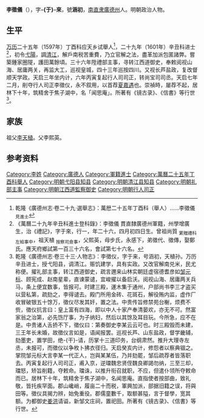 {{Otheruses|other=名为李涵初的其他人物|李涵初}}

'''李徵儀'''（{{bd|1570年|5月1日|1636年}}），字'''-{于}-來'''，號'''涵初'''，[[南直隶|南直隶]][[廣德州|廣德州]]人。明朝政治人物。

== 生平 ==
[[万历|万历]]二十五年（1597年）丁酉科应天乡试舉人<ref>乾隆《廣德州志·卷二十九·選舉志》：萬厯二十五年丁酉科（舉人）……李徵儀 <sub>見進士</sub></ref>，二十九年（1601年）辛丑科进士<ref>《萬曆二十九年辛丑科進士登科錄》：李徵儀 貫直隸廣德州軍籍，州學增廣生，治《禮記》，字于來，行一，年二十六，四月初四日生。曾祖尚質 <sub>累贈禮科左給事中</sub>，祖天植 <sub>按察司僉事</sub>，父熙英，母步氏，永感下，弟徵代、徵傳，娶鄭氏。應天府鄉試第一百三十六名，會試第七十六名。</ref>，初令[[弋陽|弋陽]]，調[[清江县|清江]]，解戶南税苦重費，乃立官解之法，盡革加派包匿諸弊。嘗築鍾家圈隄，護田萬餘頃。三十六年陞禮部主事，寻转江西道御史，奉敕阅视山海、居庸两关，再监大工，巡视皇城，四十三年巡按四川。又视长芦盐政，复改督顺天学政。天启三年坐内计，六年丙寅复起行人司司正，转尚宝司司丞。天启七年二月，削夺行人司正李徵仪，永不叙用，以首荐[[夏嘉遇|夏嘉遇]]也。崇禎時，屡荐不起，居林下十年，筑精舍于焦子湖中，名「闻思庵」。所著有《镜古录》、《信書》等行世<ref>乾隆《廣德州志·卷三十三·人物志》：李徵仪，字于来，号涵初，天植孙。万历辛丑进士，授弋阳县，调清江。赈饥建学，具有实政。又改官解南兑米，民尤称便。擢礼部主事，转江西道御史，疏言邇来山林实朝廷虚宿德耆彦如[[邹元标|邹元标]]、顾宪成、赵南星辈，直谏蒙谴，宜峻擢以备启沃。阅视山海、居庸两关兵马，条上便宜数事，皆报可。时建三殿，運木集于通州，户部尚书李三才盗买以营私第，疏劾之，李得谴去。殿门所用金砖、花斑石，解役贿内监，虚作厂收冒破银五十馀万，徵仪尽发其奸，置之法。中贵传旨修禁苑台榭，烦费不赀，徵仪抗言曰：皇上富有四海，即以中人十家产奉清晏欢，亦无不可。然富家翁之治第，必先饬厅事，为子纳妇，然后以其馀及耳目玩。今所急，应不在是。中贵诸人舌挢不下，徵仪曰：第奏御史李某云云可也。时三殿毁而未建，三王年长未婚，故徵仪言如是，语闻报罢。巡视长芦、山东盐政，督学畿辅，劾墨吏，置学田，绝-{干}-请，历掌十三道印务，台纲肃然。推升大理寺左丞，未报可，而徵仪以争枚卜拂衣径归。天启癸亥内计，修怨者以察典锢之。掌院邹元标大言李某一代正人，岂與某某伍，乃并劾罷，邹后疏荐者皆落职去。丙寅复起行人司司正，甫入京，逆璫魏忠贤侄魏良卿謁勿纳，三至三却，璫怒，矫旨削籍，夺敕命。璫诛，以推升衔召就职，不应，但遣仆领所夺敕命而已。居林下十年，筑精舍于焦子湖中，名闻思庵。直指使者按部曲，致礼敬，皆托疾罕面。郡山巉峭，履亩二十而税，軍興加派，部据旧籍之误，将與田等。徵仪具揭力辨，始免重役。郡儒童數千，取额甚隘，言于督學，宽其额。为都御史[[姜洪|姜洪]]请谥，新邹文庄祠，置祀田。所著有《镜古录》、《信書》等行世。</ref>。

== 家族 ==
祖父[[李天植|李天植]]。父李熙英。

== 参考资料 ==
{{reflist}}

{{萬曆二十九年辛丑科殿試金榜}}

{{Authority control}}

{{DEFAULTSORT:Li李}}
[[Category:李姓|Category:李姓]]
[[Category:廣德人|Category:廣德人]]
[[Category:軍籍進士|Category:軍籍進士]]
[[Category:萬曆二十五年丁酉科舉人|Category:萬曆二十五年丁酉科舉人]]
[[Category:明朝弋阳县知县|Category:明朝弋阳县知县]]
[[Category:明朝清江县知县|Category:明朝清江县知县]]
[[Category:明朝礼部主事|Category:明朝礼部主事]]
[[Category:明朝江西道監察御史|Category:明朝江西道監察御史]]
[[Category:明朝行人司正|Category:明朝行人司正]]